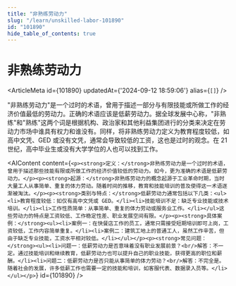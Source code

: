```yaml
---
title: "非熟练劳动力"
slug: "/learn/unskilled-labor-101890"
id: "101890"
hide_table_of_contents: true
---
```



# 非熟练劳动力

<ArticleMeta id={101890} updatedAt={'2024-09-12 18:59:06'} alias={`[]`} />
<div className='border-solid border-b border-t-0 my-4 border-[var(--ifm-color-gray-300)]' />

"非熟练劳动力"是一个过时的术语，曾用于描述一部分与有限技能或所做工作的经济价值最低的劳动力。正确的术语应该是低薪劳动力。据全球发展中心称，"非熟练"和"熟练"这两个词是根据机构、政治家和其他利益集团进行的分类来决定在劳动力市场中谁具有权力和谁没有。同样，将非熟练劳动力定义为教育程度较低，如高中文凭、GED 或没有文凭，通常会导致较低的工资，这也是过时的观念。在 21 世纪，高中毕业生或没有大学学位的人也可以找到工作。

<AIContent content={`<p><strong>定义：</strong>非熟练劳动力是一个过时的术语，曾用于描述那些技能有限或所做工作的经济价值较低的劳动力。如今，更为准确的术语是低薪劳动力。</p><p><strong>起源：</strong>非熟练劳动力的概念起源于工业革命时期，当时大量工人从事简单、重复的体力劳动。随着时间的推移，教育和技能培训的普及使得这一术语逐渐被淘汰。</p><p><strong>类别与特点：</strong>低薪劳动力通常包括以下几类：<ul><li>教育程度较低：如仅有高中文凭或 GED。</li><li>技能培训不足：缺乏专业技能或技术培训。</li><li>工作性质简单：从事简单、重复的体力劳动或服务业工作。</li></ul>这些劳动力的特点是工资较低、工作稳定性差、职业发展空间有限。</p><p><strong>具体案例：</strong><ul><li>案例一：在快餐店工作的员工，通常只需接受短期培训即可上岗，工资较低，工作内容简单重复。</li><li>案例二：建筑工地上的普通工人，虽然工作辛苦，但由于缺乏专业技能，工资水平相对较低。</li></ul></p><p><strong>常见问题：</strong><ul><li>问题一：低薪劳动力是否意味着没有职业发展前景？<br/>解答：不一定。通过技能培训和继续教育，低薪劳动力也可以提升自己的职业技能，获得更高的职位和薪酬。</li><li>问题二：低薪劳动力是否只能从事简单的体力劳动？<br/>解答：不完全是。随着社会的发展，许多低薪工作也需要一定的技能和培训，如客服代表、数据录入员等。</li></ul></p>`} id={101890} />
